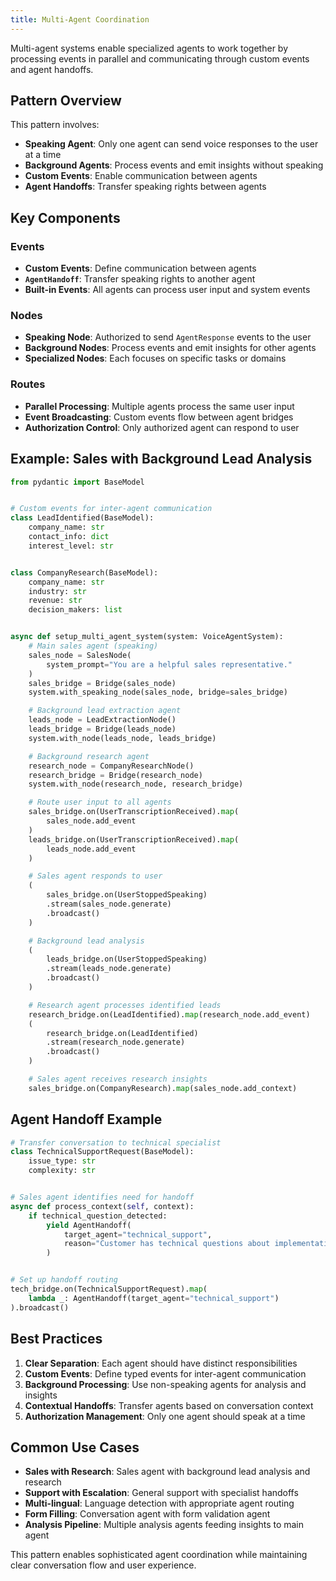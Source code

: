 ---
title: Multi-Agent Coordination
---
Multi-agent systems enable specialized agents to work together by processing
events in parallel and communicating through custom events and agent handoffs.

## Pattern Overview

This pattern involves:

- **Speaking Agent**: Only one agent can send voice responses to the user at a
  time
- **Background Agents**: Process events and emit insights without speaking
- **Custom Events**: Enable communication between agents
- **Agent Handoffs**: Transfer speaking rights between agents

## Key Components

### Events

- **Custom Events**: Define communication between agents
- **`AgentHandoff`**: Transfer speaking rights to another agent
- **Built-in Events**: All agents can process user input and system events

### Nodes

- **Speaking Node**: Authorized to send `AgentResponse` events to the user
- **Background Nodes**: Process events and emit insights for other agents
- **Specialized Nodes**: Each focuses on specific tasks or domains

### Routes

- **Parallel Processing**: Multiple agents process the same user input
- **Event Broadcasting**: Custom events flow between agent bridges
- **Authorization Control**: Only authorized agent can respond to user

## Example: Sales with Background Lead Analysis

```python lines
from pydantic import BaseModel


# Custom events for inter-agent communication
class LeadIdentified(BaseModel):
    company_name: str
    contact_info: dict
    interest_level: str


class CompanyResearch(BaseModel):
    company_name: str
    industry: str
    revenue: str
    decision_makers: list


async def setup_multi_agent_system(system: VoiceAgentSystem):
    # Main sales agent (speaking)
    sales_node = SalesNode(
        system_prompt="You are a helpful sales representative."
    )
    sales_bridge = Bridge(sales_node)
    system.with_speaking_node(sales_node, bridge=sales_bridge)

    # Background lead extraction agent
    leads_node = LeadExtractionNode()
    leads_bridge = Bridge(leads_node)
    system.with_node(leads_node, leads_bridge)

    # Background research agent
    research_node = CompanyResearchNode()
    research_bridge = Bridge(research_node)
    system.with_node(research_node, research_bridge)

    # Route user input to all agents
    sales_bridge.on(UserTranscriptionReceived).map(
        sales_node.add_event
    )
    leads_bridge.on(UserTranscriptionReceived).map(
        leads_node.add_event
    )

    # Sales agent responds to user
    (
        sales_bridge.on(UserStoppedSpeaking)
        .stream(sales_node.generate)
        .broadcast()
    )

    # Background lead analysis
    (
        leads_bridge.on(UserStoppedSpeaking)
        .stream(leads_node.generate)
        .broadcast()
    )

    # Research agent processes identified leads
    research_bridge.on(LeadIdentified).map(research_node.add_event)
    (
        research_bridge.on(LeadIdentified)
        .stream(research_node.generate)
        .broadcast()
    )

    # Sales agent receives research insights
    sales_bridge.on(CompanyResearch).map(sales_node.add_context)
```

## Agent Handoff Example

```python lines
# Transfer conversation to technical specialist
class TechnicalSupportRequest(BaseModel):
    issue_type: str
    complexity: str


# Sales agent identifies need for handoff
async def process_context(self, context):
    if technical_question_detected:
        yield AgentHandoff(
            target_agent="technical_support",
            reason="Customer has technical questions about implementation",
        )


# Set up handoff routing
tech_bridge.on(TechnicalSupportRequest).map(
    lambda _: AgentHandoff(target_agent="technical_support")
).broadcast()
```

## Best Practices

1. **Clear Separation**: Each agent should have distinct responsibilities
1. **Custom Events**: Define typed events for inter-agent communication
1. **Background Processing**: Use non-speaking agents for analysis and insights
1. **Contextual Handoffs**: Transfer agents based on conversation context
1. **Authorization Management**: Only one agent should speak at a time

## Common Use Cases

- **Sales with Research**: Sales agent with background lead analysis and
  research
- **Support with Escalation**: General support with specialist handoffs
- **Multi-lingual**: Language detection with appropriate agent routing
- **Form Filling**: Conversation agent with form validation agent
- **Analysis Pipeline**: Multiple analysis agents feeding insights to main agent

This pattern enables sophisticated agent coordination while maintaining clear
conversation flow and user experience.
